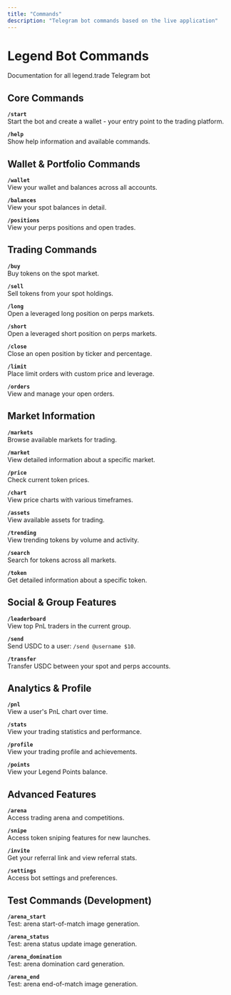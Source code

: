 ```yaml
---
title: "Commands"
description: "Telegram bot commands based on the live application"
---
```


# Legend Bot Commands

Documentation for all legend.trade Telegram bot

## Core Commands

**`/start`**  
Start the bot and create a wallet - your entry point to the trading platform.

**`/help`**  
Show help information and available commands.

## Wallet & Portfolio Commands

**`/wallet`**  
View your wallet and balances across all accounts.

**`/balances`**  
View your spot balances in detail.

**`/positions`**  
View your perps positions and open trades.

## Trading Commands

**`/buy`**  
Buy tokens on the spot market.

**`/sell`**  
Sell tokens from your spot holdings.

**`/long`**  
Open a leveraged long position on perps markets.

**`/short`**  
Open a leveraged short position on perps markets.

**`/close`**  
Close an open position by ticker and percentage.

**`/limit`**  
Place limit orders with custom price and leverage.

**`/orders`**  
View and manage your open orders.

## Market Information

**`/markets`**  
Browse available markets for trading.

**`/market`**  
View detailed information about a specific market.

**`/price`**  
Check current token prices.

**`/chart`**  
View price charts with various timeframes.

**`/assets`**  
View available assets for trading.

**`/trending`**  
View trending tokens by volume and activity.

**`/search`**  
Search for tokens across all markets.

**`/token`**  
Get detailed information about a specific token.

## Social & Group Features

**`/leaderboard`**  
View top PnL traders in the current group.

**`/send`**  
Send USDC to a user: `/send @username $10`.

**`/transfer`**  
Transfer USDC between your spot and perps accounts.

## Analytics & Profile

**`/pnl`**  
View a user's PnL chart over time.

**`/stats`**  
View your trading statistics and performance.

**`/profile`**  
View your trading profile and achievements.

**`/points`**  
View your Legend Points balance.

## Advanced Features

**`/arena`**  
Access trading arena and competitions.

**`/snipe`**  
Access token sniping features for new launches.

**`/invite`**  
Get your referral link and view referral stats.

**`/settings`**  
Access bot settings and preferences.

## Test Commands (Development)

**`/arena_start`**  
Test: arena start-of-match image generation.

**`/arena_status`**  
Test: arena status update image generation.

**`/arena_domination`**  
Test: arena domination card generation.

**`/arena_end`**  
Test: arena end-of-match image generation. 